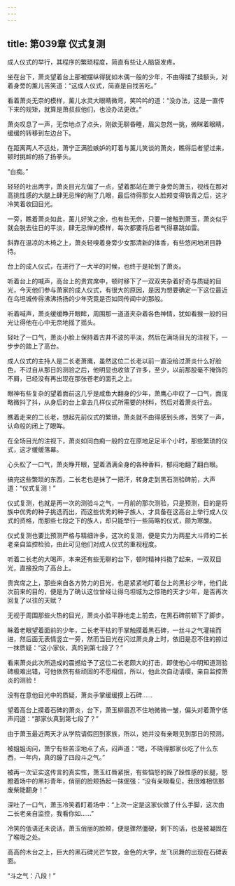 ```yaml
---
---
---
```

title: 第039章 仪式复测
---



成人仪式的举行，其程序的繁琐程度，简直有些让人脑袋发疼。

坐在台下，萧炎望着台上那被摆纵得犹如木偶一般的少年，不由得揉了揉额头，对着身旁的薰儿苦笑道：“这成人仪式，简直是自找苦吃。”

看着萧炎无奈的模样，薰儿水灵大眼睛微弯，笑吟吟的道：“没办法，这是一直传下来的规矩，就算是萧叔叔他们，也没办法更改。”

萧炎叹息了一声，无奈地点了点头，刚欲无聊昏睡，眉尖忽然一挑，微眯着眼睛，缓缓的转移到左边台下。

在距离两人不远处，萧宁正满脸嫉妒的盯着与薰儿笑谈的萧炎，瞧得后者望过来，顿时挑衅的扬了扬拳头。

“白痴。”

轻轻的吐出两字，萧炎目光左偏了一点，望着那站在萧宁身旁的萧玉，视线在那对高挑性感的大腿上肆无忌惮的剐了几眼，最后待得那女人脸颊变得铁青之后，这才冷笑着收回目光。

一旁，瞧着萧炎如此，薰儿好笑之余，也有些无奈，只要一接触到萧玉，萧炎似乎就会脱去往日的平淡，肆无忌惮的模样，每次都要将后者气得暴跳如雷。

斜靠在温凉的木椅之上，萧炎轻嗅着身旁少女那清新的体香，有些悠闲地闭目静待。

台上的成人仪式，在进行了一大半的时候，也终于是轮到了萧炎。

听着台上的喊声，高台上的贵宾席中，顿时移下了一双双夹杂着好奇与质疑的目光，今天他们参与萧家的成人仪式，有很大的原因，是因为想要确定一下这位最近在乌坦城传得沸沸扬扬的少年究竟是否如同传闻中的那般。

听着喊声，萧炎缓缓睁开眼眸，周围那一道道夹杂着各色神情，犹如看猴一般的目光让得他在心中无奈地摇了摇头。

轻吐了一口气，萧炎小脸上保持着古井不波的平淡，然后在满场目光的注视下，一步步的踏上了高台。

成人仪式的主持人是二长老萧鹰，虽然这位二长老以前一直没给过萧炎什么好脸色，不过自从那日的测验之后，他明显也收敛了许多，至少，以前那股毫不掩饰的不屑，已经没有再出现在那张苍老的面孔之上。

眼神有些复杂的望着面前这几乎是咸鱼大翻身的少年，萧鹰心中叹了一口气，面庞略微抖了抖，从身后的台上拿去几样仪式所需要的材料，然后对着萧炎行去。

瞧着走来的二长老，想起先前仪式的繁琐，萧炎就不由得感到头疼，苦笑了一声，认命般的闭上了眼眸。

在全场目光的注视下，萧炎如同白痴一般的立在原地足足半个小时，那些繁琐的仪式，这才缓缓落幕。

心头松了一口气，萧炎睁开眼，望着洒满全身的各种香料，郁闷地翻了翻白眼。

搞完这些繁琐的东西，二长老也是抹了一把汗，转身走到黑石测验碑前，大声道：“仪式复测！”

仪式复测，也就是再一次的测验斗之气，一月前的那次测验，只是预测，目的是将族中优秀的种子挑选而出，而这些优秀的种子族人，才具备在这高台上举行成人仪式的资格，而那些七段之下的族人，却只能举行一些简略的仪式，颇为寒酸。

仪式复测也要比预测严格与精细许多，这次的复测，便是实力为两星大斗师的二长老亲自监控检验，由此可见他们对成人仪式的重视程度。

听着二长老的大喝声，本来还有些无聊的台下，顿时精神抖擞了起来，一双双目光，直接投向了高台上。

贵宾席之上，那些来自各方势力的目光，也是紧紧地盯着台上的黑衫少年，他们此次前来的目的，便是为了确认这位曾经让得乌坦城为之惊艳的天才少年，是否再次回复了以往的天赋？

无视于周围那些火热的目光，萧炎小脸平静地走上前去，在黑石碑前顿下了脚步。

眯着老眼望着面前的少年，二长老干枯的手掌触摸着黑石碑，一丝斗之气灌输而进，然后面无表情竖立一旁，然而当目光在闪过萧炎身上时，依旧是忍不住的掠过一抹质疑：“这小家伙，真的到第七段了？”

看来萧炎此次所造成的震撼给予了这位二长老颇大的打击，即使他心中明知道测验碑极难出错，可他依然有些顽固的不愿相信，所以，他此次自动请缨，亲自监控萧炎的测验！

没有在意他目光中的质疑，萧炎手掌缓缓摸上石碑……

望着高台上摸着石碑的萧炎，台下，萧玉柳眉忍不住地微微一皱，偏头对着萧宁低声问道：“那家伙真到第七段了？”

由于萧玉最近两天才从学院请假回到家族，所以，她并没有亲眼见到那日的预测。

被姐姐询问，萧宁有些苦涩地点了点，闷声道：“嗯，不晓得那家伙吃了什么东西，一年内，真的蹦了四段斗之气。”

被再一次证实这传言的真实性，萧玉红唇紧抿，有些恼怒的跺了跺性感的长腿，怒瞪着场中的黑衫青年，俏丽的脸颊扬起一抹倔强：“没有亲眼看见，我很难相信那废柴能翻身！”

深吐了一口气，萧玉冷笑着盯着场中：“上次一定是这家伙做了什么手脚，这次由二长老亲自监控，我看你如……”

冷笑的低语还未说话，萧玉俏丽的脸颊，便是骤然僵硬，剩下的话，也是被凝固在了喉咙之处。

高高的木台之上，巨大的黑石碑光芒乍放，金色的大字，龙飞凤舞的出现在石碑表面。

“斗之气：八段！”